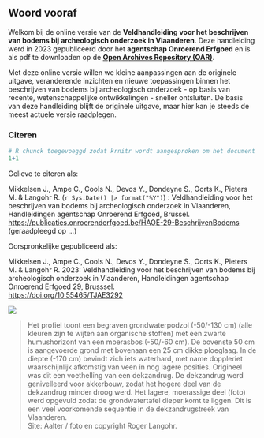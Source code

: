 ## Woord vooraf {.unnumbered}


Welkom bij de online versie van de **Veldhandleiding voor het beschrijven van bodems bij archeologisch onderzoek in Vlaanderen**. Deze handleiding werd in 2023 gepubliceerd door het **agentschap Onroerend Erfgoed** en is als pdf te downloaden op de [**Open Archives Repository (OAR)**](https://doi.org/10.55465/TJAE3292).

Met deze online versie willen we kleine aanpassingen aan de originele uitgave, veranderende inzichten en nieuwe toepassingen binnen het beschrijven van bodems bij archeologisch onderzoek - op basis van recente, wetenschappelijke ontwikkelingen - sneller ontsluiten. De basis van deze handleiding blijft de originele uitgave, maar hier kan je steeds de meest actuele versie raadplegen.

### Citeren

```r
# R chunck toegevoeggd zodat krnitr wordt aangesproken om het document om te zetten naar .md. Indien geen r chunck wordt gedetecteerd, zal het niet als Rmd worden aanzien.
1+1
```

Gelieve te citeren als: <br/>

Mikkelsen J., Ampe C., Cools N., Devos Y., Dondeyne S., Oorts K., Pieters M. & Langohr R. (`r Sys.Date() |> format("%Y")`) : Veldhandleiding voor het beschrijven van bodems bij archeologisch onderzoek in Vlaanderen, Handleidingen agentschap Onroerend Erfgoed, Brussel.   <https://publicaties.onroerenderfgoed.be/HAOE-29-BeschrijvenBodems> (geraadpleegd op ...)


Oorspronkelijke gepubliceerd als: <br/>

Mikkelsen J., Ampe C., Cools N., Devos Y., Dondeyne S., Oorts K., Pieters M. & Langohr R. 2023: Veldhandleiding voor het beschrijven van bodems bij archeologisch onderzoek in Vlaanderen, Handleidingen agentschap Onroerend Erfgoed 29, Brusssel.   
<https://doi.org/10.55465/TJAE3292>



![](./figuren/image2.jpeg)

>Het profiel toont een begraven grondwaterpodzol (-50/-130 cm) (alle kleuren zijn te wijten aan organische stoffen) met een zwarte humushorizont van een moerasbos (-50/-60 cm). De bovenste 50 cm is aangevoerde grond met bovenaan een 25 cm dikke ploeglaag. In de diepte (-170 cm) bevindt zich iets waterhard, met name doppleriet waarschijnlijk afkomstig van veen in nog lagere posities. Origineel was dit een voethelling van een dekzandrug. De dekzandrug werd genivelleerd voor akkerbouw, zodat het hogere deel van de dekzandrug minder droog werd. Het lagere, moerassige deel (foto) werd opgevuld zodat de grondwatertafel dieper komt te liggen. Dit is een veel voorkomende sequentie in de dekzandrugstreek van Vlaanderen. <br>
>Site: Aalter / foto en copyright Roger Langohr.
